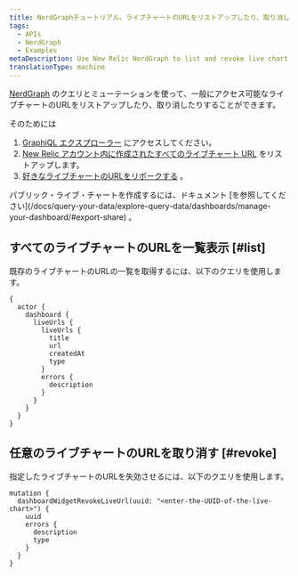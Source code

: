 ```yaml
---
title: NerdGraphチュートリアル。ライブチャートのURLをリストアップしたり、取り消したりする
tags:
  - APIs
  - NerdGraph
  - Examples
metaDescription: Use New Relic NerdGraph to list and revoke live chart URLs
translationType: machine
---
```


[NerdGraph](/docs/apis/nerdgraph/get-started/introduction-new-relic-nerdgraph) のクエリとミューテーションを使って、一般にアクセス可能なライブチャートのURLをリストアップしたり、取り消したりすることができます。

そのためには

1. [GraphiQL エクスプローラー](https://api.newrelic.com/graphiql) にアクセスしてください。
2. [New Relic アカウント内に作成されたすべてのライブチャート URL](#list) をリストアップします。
3. [好きなライブチャートのURLをリボークする](#revoke) 。

<Callout variant="tip">
  パブリック・ライブ・チャートを作成するには、ドキュメント [を参照してください](/docs/query-your-data/explore-query-data/dashboards/manage-your-dashboard/#export-share) 。
</Callout>

## すべてのライブチャートのURLを一覧表示 [#list]

既存のライブチャートのURLの一覧を取得するには、以下のクエリを使用します。

```
{
  actor {
    dashboard {
      liveUrls {
        liveUrls {
          title
          url
          createdAt
          type
        }
        errors {
          description
        }
      }
    }
  }
}
```

## 任意のライブチャートのURLを取り消す [#revoke]

指定したライブチャートのURLを失効させるには、以下のクエリを使用します。

```
mutation {
  dashboardWidgetRevokeLiveUrl(uuid: "<enter-the-UUID-of-the-live-chart>") {
    uuid
    errors {
      description
      type
    }
  }
}
```
